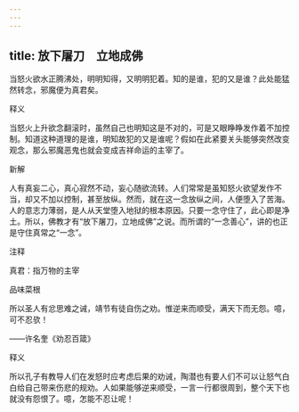 ```yaml
---
---
---
```

title: 放下屠刀　立地成佛
---



当怒火欲水正腾沸处，明明知得，又明明犯着。知的是谁，犯的又是谁？此处能猛然转念，邪魔便为真君矣。

释义

当怒火上升欲念翻滚时，虽然自己也明知这是不对的，可是又眼睁睁发作着不加控制。知道这种道理的是谁，明知故犯的又是谁呢？假如在此紧要关头能够突然改变观念，那么邪魔恶鬼也就会变成吉祥命运的主宰了。

新解

人有真妄二心，真心寂然不动，妄心随欲流转。人们常常是虽知怒火欲望发作不当，却又不加以控制，甚至放纵。然而，就在这一念放纵之间，人便堕入了苦海。人的意志力薄弱，是人从天堂堕入地狱的根本原因。只要一念守住了，此心即是净土。所以，佛教才有“放下屠刀，立地成佛”之说。而所谓的“一念善心”，讲的也正是守住真常之“一念”。

注释

真君：指万物的主宰

品味菜根

所以圣人有忿思难之诫，靖节有徒自伤之劝。惟逆来而顺受，满天下而无怨。噫，可不忍欤！

——许名奎《劝忍百箴》

释义

所以孔子有教导人们在发怒时应考虑后果的劝诫，陶潜也有要人们不可以让怒气白白给自己带来伤悲的规劝。人如果能够逆来顺受，一言一行都很周到，整个天下也就没有怨恨了。噫，怎能不忍让呢！